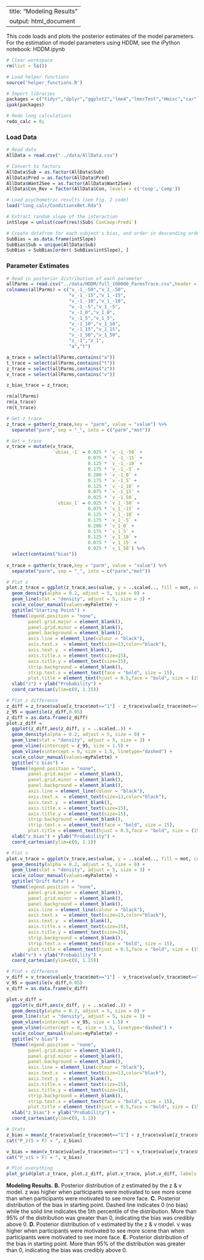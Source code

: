 <style>div.comment {color:blue}</style>
---
title: "Modeling Results"
output: html_document
---
This code loads and plots the posterior estimates of the model parameters. For the estimation of model parameters using HDDM, see the iPython notebook: HDDM.ipynb

```r
# Clear workspace
rm(list = ls())

# Load helper functions
source('helper_functions.R')

# Import libraries
packages = c("tidyr","dplyr","ggplot2","lme4","lmerTest","Hmisc","car","lmtest","Rarity","cowplot")
ipak(packages)

# Redo long calculations
redo_calc = 0;
```

### Load Data
```r
# Read data
AllData = read.csv("../data/AllData.csv")

# Convert to factors
AllData$Sub = as.factor(AllData$Sub)
AllData$Pred = as.factor(AllData$Pred)
AllData$Want2See = as.factor(AllData$Want2See)
AllData$Con_Rev = factor(AllData$Con, levels = c('Coop','Comp'))

# Load psychometric results (see Fig. 2 code)
load("long_calc/ConditionxBet.Rda")

# Extract random slope of the interaction
intSlope = unlist(coef(res)$Sub$`ConCoop:Pred1`)

# Create datafrom for each subject's bias, and order in descending order
SubBias = as.data.frame(intSlope)
SubBias$Sub = unique(AllData$Sub)
SubBias = SubBias[order(-SubBias$intSlope), ]
```

### Parameter Estimates
```r
# Read in posterior distribution of each parameter
allParms = read.csv("../data/HDDM/full_100000_ParmsTrace.csv",header = F) 
colnames(allParms) = c("v_-1_-50","v_1_-50",
                       "v_-1_-15","v_1_-15",
                       "v_-1_-10","v_1_-10",
                       "v_-1_-5","v_1_-5",
                       "v_-1_0","v_1_0",
                       "v_-1_5","v_1_5",
                       "v_-1_10","v_1_10",
                       "v_-1_15","v_1_15",
                       "v_-1_50","v_1_50",
                       "z_-1","z_1",
                       "a","t")

a_trace = select(allParms,contains("a"))
t_trace = select(allParms,contains("t"))
z_trace = select(allParms,contains("z"))
v_trace = select(allParms,contains("v"))

z_bias_trace = z_trace;

rm(allParms)
rm(a_trace)
rm(t_trace)
```

```r
# Get z_trace
z_trace = gather(z_trace,key = "parm", value = "value") %>% 
  separate("parm", sep = "_", into = c("parm","mot"))

# Get v_trace
v_trace = mutate(v_trace, 
                 `vbias_-1` = 0.025 * `v_-1_-50` + 
                              0.075 * `v_-1_-15` + 
                              0.125 * `v_-1_-10` + 
                              0.175 * `v_-1_-5` +
                              0.200 * `v_-1_0` +
                              0.175 * `v_-1_5` +
                              0.125 * `v_-1_10` +
                              0.075 * `v_-1_15` +
                              0.025 * `v_-1_50`,
                  `vbias_1` = 0.025 * `v_1_-50` + 
                              0.075 * `v_1_-15` + 
                              0.125 * `v_1_-10` + 
                              0.175 * `v_1_-5` +
                              0.200 * `v_1_0` +
                              0.175 * `v_1_5` +
                              0.125 * `v_1_10` +
                              0.075 * `v_1_15` +
                              0.025 * `v_1_50`) %>%
  select(contains("bias"))
                 
v_trace = gather(v_trace,key = "parm", value = "value") %>% 
  separate("parm", sep = "_", into = c("parm","mot"))             
```

```r
# Plot z
plot.z_trace = ggplot(z_trace,aes(value, y = ..scaled.., fill = mot, color=mot)) +
  geom_density(alpha = 0.2, adjust = 5, size = 0) +
  geom_line(stat = "density", adjust = 5, size = 3) +
  scale_colour_manual(values=myPalette) +
  ggtitle("Starting Point") +
  theme(legend.position = "none",
        panel.grid.major = element_blank(), 
        panel.grid.minor = element_blank(),
        panel.background = element_blank(), 
        axis.line = element_line(colour = "black"),
        axis.text.x  = element_text(size=13,color="black"),
        axis.text.y  = element_blank(),
        axis.title.x = element_text(size=15),
        axis.title.y = element_text(size=15),
        strip.background = element_blank(),
        strip.text.x = element_text(face = "bold", size = 15),
        plot.title = element_text(hjust = 0.5,face = "bold", size = (15))) +
  xlab("z") + ylab("Probability") +
  coord_cartesian(ylim=c(0, 1.15))

# Plot z difference
z_diff = z_trace$value[z_trace$mot=="1"] - z_trace$value[z_trace$mot=="-1"]
z_95 = quantile(z_diff,0.05)
z_diff = as.data.frame(z_diff)
plot.z_diff = 
  ggplot(z_diff,aes(z_diff, y = ..scaled..)) +
  geom_density(alpha = 0.2, adjust = 5, size = 0) +
  geom_line(stat = "density", adjust = 5, size = 3) +
  geom_vline(xintercept = z_95, size = 1.5) +
  geom_vline(xintercept = 0, size = 1.5, linetype="dashed") + 
  scale_colour_manual(values=myPalette) +
  ggtitle("z bias") +
  theme(legend.position = "none",
        panel.grid.major = element_blank(), 
        panel.grid.minor = element_blank(),
        panel.background = element_blank(), 
        axis.line = element_line(colour = "black"),
        axis.text.x  = element_text(size=13,color="black"),
        axis.text.y  = element_blank(),
        axis.title.x = element_text(size=15),
        axis.title.y = element_text(size=15),
        strip.background = element_blank(),
        strip.text.x = element_text(face = "bold", size = 15),
        plot.title = element_text(hjust = 0.5,face = "bold", size = (15))) +
  xlab("z_bias") + ylab("Probability") +
  coord_cartesian(ylim=c(0, 1.1))

# Plot v
plot.v_trace = ggplot(v_trace,aes(value, y = ..scaled.., fill = mot, color=mot)) +
  geom_density(alpha = 0.2, adjust = 5, size = 0) +
  geom_line(stat = "density", adjust = 5, size = 3) +
  scale_colour_manual(values=myPalette) +
  ggtitle("Drift Rate") +
  theme(legend.position = "none",
        panel.grid.major = element_blank(), 
        panel.grid.minor = element_blank(),
        panel.background = element_blank(), 
        axis.line = element_line(colour = "black"),
        axis.text.x  = element_text(size=13,color="black"),
        axis.text.y  = element_blank(),
        axis.title.x = element_text(size=15),
        axis.title.y = element_text(size=15),
        strip.background = element_blank(),
        strip.text.x = element_text(face = "bold", size = 15),
        plot.title = element_text(hjust = 0.5,face = "bold", size = (15))) +
  xlab("v") + ylab("Probability") +
  coord_cartesian(ylim=c(0, 1.15))

# Plot v difference
v_diff = v_trace$value[v_trace$mot=="1"] - v_trace$value[v_trace$mot=="-1"]
v_95 = quantile(v_diff,0.05)
v_diff = as.data.frame(v_diff)

plot.v_diff = 
  ggplot(v_diff,aes(v_diff, y = ..scaled..)) +
  geom_density(alpha = 0.2, adjust = 5, size = 0) +
  geom_line(stat = "density", adjust = 5, size = 3) +
  geom_vline(xintercept = v_95, size = 1.5) +
  geom_vline(xintercept = 0, size = 1.5, linetype="dashed") + 
  scale_colour_manual(values=myPalette) +
  ggtitle("v bias") +
  theme(legend.position = "none",
        panel.grid.major = element_blank(), 
        panel.grid.minor = element_blank(),
        panel.background = element_blank(), 
        axis.line = element_line(colour = "black"),
        axis.text.x  = element_text(size=13,color="black"),
        axis.text.y  = element_blank(),
        axis.title.x = element_text(size=15),
        axis.title.y = element_text(size=15),
        strip.background = element_blank(),
        strip.text.x = element_text(face = "bold", size = 15),
        plot.title = element_text(hjust = 0.5,face = "bold", size = (15))) +
  xlab("z_bias") + ylab("Probability") +
  coord_cartesian(ylim=c(0, 1.1))
```

```r
# Stats
z_bias = mean(z_trace$value[z_trace$mot=="1"] < z_trace$value[z_trace$mot=="-1"])
cat("P_z(S > F) = ", z_bias)

v_bias = mean(v_trace$value[v_trace$mot=="1"] < v_trace$value[v_trace$mot=="-1"])
cat("P_v(S > F) = ", v_bias)

# Plot everything
plot_grid(plot.z_trace, plot.z_diff, plot.v_trace, plot.v_diff, labels = c('B','C','D','E'), ncol = 2)
```

**Modeling Results.** **B.** Posterior distribution of z estimated by the z & v model. z was higher when participants were motivated to see more scene than when participants were motivated to see more face. **C.** Posterior distribution of the bias in starting point. Dashed line indicates 0 (no bias) while the solid line indicates the 5th percentile of the distribution. More than 95% of the distribution was greater than 0, indicating the bias was credibly above 0. **D.** Posterior distribution of v estimated by the z & v model. v was higher when participants were motivated to see more scene than when participants were motivated to see more face. **E.** Posterior distribution of the bias in starting point. More than 95% of the distribution was greater than 0, indicating the bias was credibly above 0.